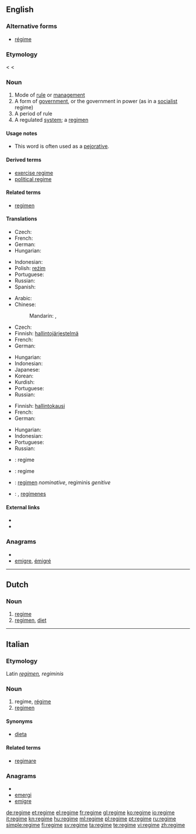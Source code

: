 {{also|Regime|régime}}
==English==
{{wikipedia}}

===Alternative forms===
* [[régime]]

===Etymology===
< {{etyl|fr}} {{term|régime}} < {{etyl|la}} {{term|regimen||direction, government}}

===Noun===
{{en-noun}}

# Mode of [[rule]] or [[management]]
# A form of [[government]], or the government in power (as in a [[socialist]] regime)
# A period of rule
# A regulated [[system]]; a [[regimen]]

====Usage notes====
* This word is often used as a [[pejorative]].

====Derived terms====
* [[exercise regime]]
* [[political regime]]

====Related terms====
* [[regimen]]

====Translations====
{{trans-top|mode of rule or management}}
* Czech: {{t-|cs|režim|m}}
* French: {{t+|fr|régime|m}}
* German: {{t+|de|Regime|n}}
* Hungarian: {{t-|hu|rezsim}}
{{trans-mid}}
* Indonesian: {{t|id|rezim}}
* Polish: [[reżim]] {{m}}
* Portuguese: {{t+|pt|regime|m}}
* Russian: {{t+|ru|режим|m|tr=režím}}
* Spanish: {{t+|es|régimen|m}}
{{trans-bottom}}

{{trans-top|form of government}}
* Arabic: {{t+|ar|نظام|m|tr=niZaam}}
* Chinese:
*: Mandarin: {{t|cmn|政權|sc=Hani}}, {{t|cmn|政权|tr=zhèngquán|sc=Hani}}
* Czech: {{t-|cs|režim|m}}
* Finnish: [[hallintojärjestelmä]]
* French: {{t+|fr|régime|m}}
* German: {{t+|de|Regime|n}}
{{trans-mid}}
* Hungarian: {{t-|hu|rezsim}}
* Indonesian: {{t|id|rezim}}
* Japanese: {{t+|ja|政権|tr=せいけん, seiken}}
* Korean: {{t|ko|정권|tr=jeonggwon|sc=Hang}}
* Kurdish: {{ku-Arab|[[ڕژێم]]}}
* Portuguese: {{t+|pt|regime|m}}
* Russian: {{t+|ru|режим|m|tr=režím}}
{{trans-bottom}}

{{trans-top|period of rule}}
* Finnish: [[hallintokausi]]
* French: {{t+|fr|régime|m}}
* German: {{t+|de|Regime|n}}
{{trans-mid}}
* Hungarian: {{t-|hu|rezsim}}
* Indonesian: {{t|id|rezim}}
* Portuguese: {{t+|pt|regime|m}}
* Russian: {{t+|ru|режим|m|tr=režím}}
{{trans-bottom}}

{{checktrans-top}}
* {{ttbc|nl}}: regime
* {{ttbc|it}}: regime
{{trans-mid}}
* {{ttbc|la}}: [[regimen]] ''nominative'', regiminis ''genitive''
* {{ttbc|es}}: {{t+|es|régimen|m}}, [[regímenes]] {{m|p}}
{{trans-bottom}}

====External links====
* {{R:Webster 1913}}
* {{R:Century 1911}}

===Anagrams===
* {{alphagram|eegimr}}
* [[emigre#English|emigre]], [[émigré#English|émigré]]

----

==Dutch==

===Noun===
{{nl-noun|g=n|regimes|regimetje}}

# [[#English|regime]]
# [[regimen]], [[diet]]

----

==Italian==

===Etymology===
Latin ''[[regimen]], regiminis''

===Noun===
{{it-noun|regim|m|e|i}}

# regime, [[régime]]
# [[regimen]]

====Synonyms====
* [[dieta]]

====Related terms====
* [[regimare]]

===Anagrams===
* {{alphagram|eegimr}}
* [[emergi#Italian|emergi]]
* [[emigre#Italian|emigre]]

[[de:regime]]
[[et:regime]]
[[el:regime]]
[[fr:regime]]
[[gl:regime]]
[[ko:regime]]
[[io:regime]]
[[it:regime]]
[[kn:regime]]
[[hu:regime]]
[[ml:regime]]
[[pl:regime]]
[[pt:regime]]
[[ru:regime]]
[[simple:regime]]
[[fi:regime]]
[[sv:regime]]
[[ta:regime]]
[[te:regime]]
[[vi:regime]]
[[zh:regime]]